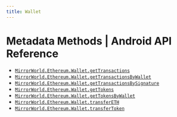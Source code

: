 ```yaml
---
title: Wallet
---
```


# Metadata Methods | Android API Reference

- [`MirrorWorld.Ethereum.Wallet.getTransactions`](/api-reference/android/ethereum/wallet/getTransactions)
- [`MirrorWorld.Ethereum.Wallet.getTransactionsByWallet`](/api-reference/android/ethereum/wallet/getTransactionsByWallet)
- [`MirrorWorld.Ethereum.Wallet.getTransactionsBySignature`](/api-reference/android/ethereum/wallet/getTransactionsBySignature)
- [`MirrorWorld.Ethereum.Wallet.getTokens`](/api-reference/android/ethereum/wallet/getTokens)
- [`MirrorWorld.Ethereum.Wallet.getTokensByWallet`](/api-reference/android/ethereum/wallet/getTokensByWallet)
- [`MirrorWorld.Ethereum.Wallet.transferETH`](/api-reference/android/ethereum/wallet/transferETH)
- [`MirrorWorld.Ethereum.Wallet.transferToken`](/api-reference/android/ethereum/wallet/transferToken)